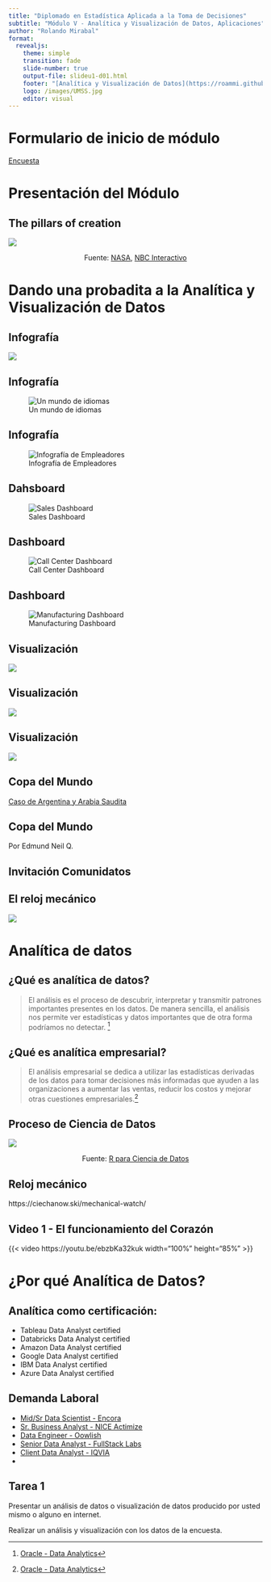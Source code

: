 ```yaml
---
title: "Diplomado en Estadística Aplicada a la Toma de Decisiones"
subtitle: "Módulo V - Analítica y Visualización de Datos, Aplicaciones"
author: "Rolando Mirabal"
format: 
  revealjs:
    theme: simple
    transition: fade
    slide-number: true
    output-file: slideu1-d01.html
    footer: "[Analítica y Visualización de Datos](https://roammi.github.io/data_analytics_and_viz_module/)"
    logo: /images/UMSS.jpg
    editor: visual
---
```


# Formulario de inicio de módulo

[Encuesta](https://docs.google.com/forms/d/e/1FAIpQLSc5TfjNWWKYoc9PJoey1rN-uBI5GoupogijTW5zX7c5z3ao-Q/viewform?usp=pp_url)

# Presentación del Módulo

## 

## The pillars of creation

![](images/thepillarsofcreation.png)

::: {.footer style="text-align: center;"}
Fuente: [NASA](https://www.nasa.gov/feature/goddard/2022/nasa-s-webb-takes-star-filled-portrait-of-pillars-of-creation), [NBC Interactivo](https://www.nbcnews.com/data-graphics/compare-photos-nasas-james-webb-space-telescope-hubble-space-telescope-rcna37875)
:::

# Dando una probadita a la Analítica y Visualización de Datos

## Infografía

![](images/Micromobilidad.png){fig-align="center"}

## Infografía

![Un mundo de idiomas](images/un%20mundo%20de%20idiomas.png){fig-align="center"}

## Infografía

![Infografía de Empleadores](images/info_employers.jpeg)

## Dahsboard

![Sales Dashboard](images/Sales%20Overview.png){fig-align="center"}

## Dashboard

![Call Center Dashboard](images/Call%20Center%20Exec%20View.png){fig-align="center"}

## Dashboard

![Manufacturing Dashboard](images/Manufacturing%20Daily%20Analysis.png){fig-align="center"}

## Visualización

![](images/Ardillas%20en%20el%20Parque%20Central.png){fig-align="center"}

## Visualización

![](images/large.png){fig-align="center"}

## Visualización

![](images/BibleVizArc7WiderOTNTmedium.png){fig-align="center"}

## Copa del Mundo

[Caso de Argentina y Arabia Saudita](https://www.google.com/search?q=saudi+arabia+argentina&rlz=1C1GCEU_esBO1031BO1032&oq=saudi+arabia+argentina&aqs=chrome.0.0i19i512j0i19i22i30l5j69i60j69i61.3153j0j4&sourceid=chrome&ie=UTF-8#sie=m;/g/11pz0xdxn0;2;/m/030q7;dt;fp;1;;;)

## Copa del Mundo

Por Edmund Neil Q.

## Invitación Comunidatos


## El reloj mecánico

![](images/clock.png){fig-align="center"}

# Analítica de datos

## ¿Qué es analítica de datos?

> El análisis es el proceso de descubrir, interpretar y transmitir patrones importantes presentes en los datos. De manera sencilla, el análisis nos permite ver estadísticas y datos importantes que de otra forma podríamos no detectar. [^1]

[^1]: [Oracle - Data Analytics](https://www.oracle.com/mx/business-analytics/what-is-analytics/)

## ¿Qué es analítica empresarial?

> El análisis empresarial se dedica a utilizar las estadísticas derivadas de los datos para tomar decisiones más informadas que ayuden a las organizaciones a aumentar las ventas, reducir los costos y mejorar otras cuestiones empresariales.[^2]

[^2]: [Oracle - Data Analytics](https://www.oracle.com/mx/business-analytics/what-is-analytics/)

## Proceso de Ciencia de Datos

![](images/data-science-process.svg){fig-align="center"}

::: {.footer style="text-align: center;"}
Fuente: [R para Ciencia de Datos](https://es.r4ds.hadley.nz/introducci%C3%B3n.html)
:::

## Reloj mecánico

https://ciechanow.ski/mechanical-watch/

## Video 1 - El funcionamiento del Corazón

{{< video https://youtu.be/ebzbKa32kuk width="100%" height="85%" >}}

# ¿Por qué Analítica de Datos?

## Analítica como certificación:
- Tableau Data Analyst certified 
- Databricks Data Analyst certified 
- Amazon Data Analyst certified 
- Google Data Analyst certified 
- IBM Data Analyst certified 
- Azure Data Analyst certified 

## Demanda Laboral

- [Mid/Sr Data Scientist - Encora](https://www.linkedin.com/jobs/view/3324712115/?alternateChannel=search&refId=wvVCggu8mihyXl%2FYSl7K%2FA%3D%3D&trackingId=EZ%2Fe%2BnNMOjtlSamB%2B%2FCvRw%3D%3D)
- [Sr. Business Analyst - NICE Actimize](https://www.linkedin.com/jobs/view/3373456913/?alternateChannel=search&refId=wvVCggu8mihyXl%2FYSl7K%2FA%3D%3D&trackingId=QFJ4QCqfNKiS72ypgrz%2FTA%3D%3D)
- [Data Engineer - Oowlish ](https://www.linkedin.com/jobs/view/3333561260/?alternateChannel=search&refId=wvVCggu8mihyXl%2FYSl7K%2FA%3D%3D&trackingId=ejbyGiWLB8xdArpEZDxhIw%3D%3D)
- [Senior Data Analyst - FullStack Labs  ](https://www.linkedin.com/jobs/view/3374802879/?alternateChannel=search&refId=wvVCggu8mihyXl%2FYSl7K%2FA%3D%3D&trackingId=PTi0j2pN%2ByjkKgvDjballA%3D%3D)
- [Client Data Analyst - IQVIA](https://www.linkedin.com/jobs/view/3305316701/?alternateChannel=search&refId=wvVCggu8mihyXl%2FYSl7K%2FA%3D%3D&trackingId=gUKCks%2B3uA777DxdXGG2JQ%3D%3D)
- []()

## Tarea 1

Presentar un análisis de datos o visualización de datos producido por usted mismo o alguno en internet.

Realizar un análisis y visualización con los datos de la encuesta.
